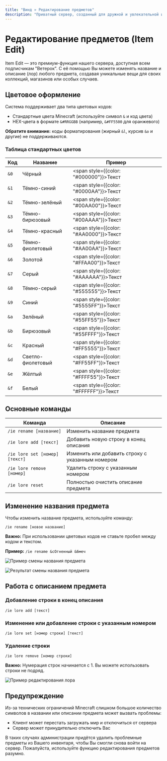 ```yaml
---
title: "Винд » Редактирование предметов"
description: "Приватный сервер, созданный для дружной и увлекательной игры."
---
```

# Редактирование предметов (Item Edit)

Item Edit — это премиум-функция нашего сервера, доступная всем подписчикам "Ветерок". С её помощью Вы можете изменять название и описание (лор) любого предмета, создавая уникальные вещи для своих коллекций, магазинов или особых случаев.

## Цветовое оформление

Система поддерживает два типа цветовых кодов:
- Стандартные цвета Minecraft (используйте символ `&` и код цвета)
- HEX-цвета в формате `&#RRGGBB` (например, `&#FF5500` для оранжевого)

**Обратите внимание:** коды форматирования (жирный `&l`, курсив `&o` и другие) не поддерживаются.

### Таблица стандартных цветов

| Код | Название | Пример |
|-----|----------|--------|
| `&0` | Чёрный | <span style={{color: "#000000"}}>Текст</span> |
| `&1` | Тёмно-синий | <span style={{color: "#0000AA"}}>Текст</span> |
| `&2` | Тёмно-зелёный | <span style={{color: "#00AA00"}}>Текст</span> |
| `&3` | Тёмно-бирюзовый | <span style={{color: "#00AAAA"}}>Текст</span> |
| `&4` | Тёмно-красный | <span style={{color: "#AA0000"}}>Текст</span> |
| `&5` | Тёмно-фиолетовый | <span style={{color: "#AA00AA"}}>Текст</span> |
| `&6` | Золотой | <span style={{color: "#FFAA00"}}>Текст</span> |
| `&7` | Серый | <span style={{color: "#AAAAAA"}}>Текст</span> |
| `&8` | Тёмно-серый | <span style={{color: "#555555"}}>Текст</span> |
| `&9` | Синий | <span style={{color: "#5555FF"}}>Текст</span> |
| `&a` | Зелёный | <span style={{color: "#55FF55"}}>Текст</span> |
| `&b` | Бирюзовый | <span style={{color: "#55FFFF"}}>Текст</span> |
| `&c` | Красный | <span style={{color: "#FF5555"}}>Текст</span> |
| `&d` | Светло-фиолетовый | <span style={{color: "#FF55FF"}}>Текст</span> |
| `&e` | Жёлтый | <span style={{color: "#FFFF55"}}>Текст</span> |
| `&f` | Белый | <span style={{color: "#FFFFFF"}}>Текст</span> |

## Основные команды

| Команда | Описание |
|---------|----------|
| `/ie rename [название]` | Изменить название предмета |
| `/ie lore add [текст]` | Добавить новую строку в конец описания |
| `/ie lore set [номер] [текст]` | Изменить или добавить строку с указанным номером |
| `/ie lore remove [номер]` | Удалить строку с указанным номером |
| `/ie lore reset` | Полностью очистить описание предмета |

## Изменение названия предмета

Чтобы изменить название предмета, используйте команду:

```
/ie rename [новое название]
```

**Важно:** При использовании цветовых кодов не ставьте пробел между кодом и текстом.

**Пример:** `/ie rename &cОгненный &6меч`

![Пример смены названия предмета](/assets/itemedit1.png)

![Результат смены названия предмета](/assets/itemedit2.png)

## Работа с описанием предмета

### Добавление строки в конец описания

```
/ie lore add [текст]
```

### Изменение или добавление строки с указанным номером

```
/ie lore set [номер строки] [текст]
```

### Удаление строки

```
/ie lore remove [номер строки]
```

**Важно:** Нумерация строк начинается с 1. Вы можете использовать строки не подряд.

![Пример редактирования лора](/assets/itemedit3.png)

## Предупреждение

Из-за технических ограничений Minecraft слишком большое количество символов в названии или описании предмета может вызвать проблемы:
- Клиент может перестать загружать мир и отключиться от сервера
- Сервер может принудительно отключить Вас

В таких случаях администрации придётся удалить проблемные предметы из Вашего инвентаря, чтобы Вы смогли снова войти на сервер. Пожалуйста, используйте функцию редактирования предметов разумно. 
